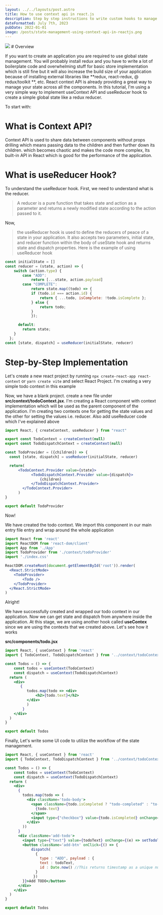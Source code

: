 ```yaml
---
layout: ../../layouts/post.astro
title: How to use context api in react.js
description: Step by step instructions to write custom hooks to manage global state of react application using context api
dateFormatted: July 7th, 2023
pubDate: 2022-01-01
image: /posts/state-management-using-context-api-in-reactjs.png
---
```


<img src={frontmatter.image}/>
# Overview

If you want to create an application you are required to use global state management. You will probably install redux and you have to write a lot of boilerplate code and overwhelming stuff for basic store implementation which is still fine but it will also increase the build size of your application because of installing external libraries like **redux, react-redux, @ redux/toolkit **, etc. React context API is already providing a great way to manage your state across all the components. In this tutorial, I'm using a very simple way to implement useContext API and useReducer hook to create a simple global state like a redux reducer.

To start with:

# What is Context API?

Context API is used to share data between components without props drilling which means passing data to the children and then further down its children. which becomes chaotic and makes the code more complex, Its built-in API in React which is good for the performance of the application.

# What is useReducer Hook?

To understand the useReducer hook. First, we need to understand what is the reducer.

> A reducer is a pure function that takes state and action as a parameter and returns a newly modified state according to the action passed to it.
> 

Now,

> the useReducer hook is used to define the reducers of peace of a state in your application. It also accepts two parameters, initial state, and reducer function within the body of useState hook and returns state and dispatch properties. Here is the example of using useReducer hook
> 

```jsx
const initialState = []
const reducer = (state, action) => {
    switch (action.type) {
        case "ADD":
            return [...state, action.payload]
        case "COMPLETE":
            return state.map((todo) => {
            if (todo.id === action.id) {
                return { ...todo, isComplete: !todo.isComplete };
            } else {
                return todo;
            }
            });

      default:
        return state;
    }
  };
const [state, dispatch] = useReducer(initialState, reducer)
```

# Step-by-Step Implementation

Let's create a new react project by running `npx create-react-app react-context` or `yarn create vite` and select React Project. I'm creating a very simple todo context in this example

Now, we have a blank project. create a new file under **src/context/todoContext.jsx**. I'm creating a React component with context implementation which will be used as the parent component of the application. I'm creating two contexts one for getting the state values and the other for setting the values i.e. reducer. Also add useReducer code which I've explained above

```jsx
import React, { createContext, useReducer } from "react"

export const TodoContext = createContext(null)
export const TodoDispatchContext = createContext(null)

const TodoProvider = ({children}) => {
  const [state, dispatch] = useReducer(initialState, reducer)

  return(
      <TodoContext.Provider value={state}>
            <TodoDispatchContext.Provider value={dispatch}>
                {children}
            </TodoDispatchContext.Provider>
        </TodoContext.Provider>
      )
}

export default TodoProvider
```

Now!

We have created the todo context. We import this component in our main entry file entry and wrap around the whole application

```jsx
import React from 'react'
import ReactDOM from 'react-dom/client'
import App from './App'
import TodoProvider from './context/todoProvider'
import './index.css'

ReactDOM.createRoot(document.getElementById('root')).render(
  <React.StrictMode>
    <TodoProvider>
        <Todo />
    </TodoProvider>
  </React.StrictMode>
)
```

Alright!

We have successfully created and wrapped our todo context in our application. Now we can get state and dispatch from anywhere inside the application. At this stage, we are using another hook called **useContex** since we are using the contexts that we created above. Let's see how it works

**src/components/todo.jsx**

```jsx
import React, { useContext } from 'react'
import { TodoContext, TodoDispatchContext } from '../context/todoContext'

const Todos = () => {
    const todos = useContext(TodoContext)
    const dispatch = useContext(TodoDispatchContext)
  return (
    <div>
       {
          todos.map(todo => <div>
              <h2>{todo.text}</h2>
          </div>
          )
        }
    </div>
  )
}

export default Todos
```

Finally, Let's write some UI code to utilize the workflow of the state management.

```jsx
import React, { useContext } from 'react'
import { TodoContext, TodoDispatchContext } from '../context/todoContext'

const Todos = () => {
    const todos = useContext(TodoContext)
    const dispatch = useContext(TodoDispatchContext)
  return (
    <div>
      {
        todos.map(todo => (
          <div className='todo-body'>
            <span className={todo.isCompleted ? "todo-completed" : "to-uncompleted"}>
              {todo.text}
            </span>
            <input type={"checkbox"} value={todo.isCompleted} onChange={(e) => dispatch({type : "COMPLETE", id : todo.id})} />
          </div>
        ))
      }
      <div className='add-todo'>
        <input type={"text"} value={todoText} onChange={(e) => setTodoText(e.target.value)} />
        <button className='add-btn' onClick={() => {
            dispatch(
              {
                type : "ADD", payload : {
                text : todoText,
                id : Date.now() //This returns timestamp as a unique number and I'm using this as id
              }
             })
        }}>Add TODO</button>
      </div>
    </div>
  )
}

export default Todos
```